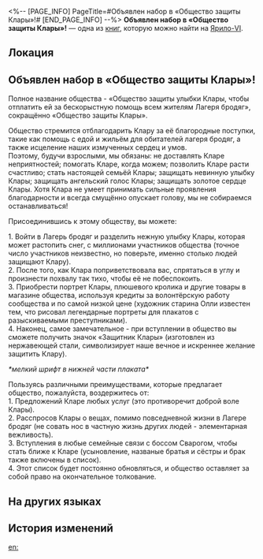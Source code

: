 <%-- [PAGE_INFO]
PageTitle=#Объявлен набор в «Общество защиты Клары»!#
[END_PAGE_INFO] --%>
{{Дополнить}}
{{Книга Инфобокс
|id           = 120
|Название     = 
|Изображение  = Иконка Книга.png
|Мир          = Ярило-VI
|Томов        = 1
|Автор        = <!--нужно добавить-->
|Описание     = Объявление о работе, преисполненное энтузиазма. Вступайте в Общество, и вы сможете защитить Клару.
|Том1         = {{tx}}
|Источник1    = {{tx|Отсутствует источник}}
|Персонажи    = 
|Фракции      = 
}}
'''Объявлен набор в «Общество защиты Клары»!''' — одна из [[Книги|книг]], которую можно найти на [[Ярило-VI]].

==Локация==
{{Отметка карты|<!--название карты-->|<!--id отметки-->}}

==Объявлен набор в «Общество защиты Клары»!==
<div align="center">{{Размер|36|«Общество защиты Клары» объявляет набор!}}

{{Размер|32|Защита, защита, защита и ещё раз защита!}}</div>

{{Размер|32|Что такое «Общество защиты Клары»?}}

Полное название общества - «Общество защиты улыбки Клары, чтобы отплатить ей за бескорыстную помощь всем жителям Лагеря бродяг», сокращённо «Общество защиты Клары».

{{Размер|32|Какова миссия этого общества?}}

Общество стремится отблагодарить Клару за её благородные поступки, такие как помощь с едой и жильём для обитателей лагеря бродяг, а также исцеление наших измученных сердец и умов.<br />
Поэтому, будучи взрослыми, мы обязаны: не доставлять Кларе неприятностей; помогать Кларе, когда можем; позволить Кларе расти счастливо; стать настоящей семьёй Клары; защищать невинную улыбку Клары; защищать ангельский голос Клары; защищать золотое сердце Клары. Хотя Клара не умеет принимать сильные проявления благодарности и всегда смущённо опускает голову, мы не собираемся останавливаться!

{{Размер|32|Что можно получить от вступления в это общество?}}

Присоединившись к этому обществу, вы можете:

1. Войти в Лагерь бродяг и разделить нежную улыбку Клары, которая может растопить снег, с миллионами участников общества (точное число участников неизвестно, но поверьте, именно столько людей защищают Клару).<br />
2. После того, как Клара поприветствовала вас, спрятаться в углу и произнести похвалу так тихо, чтобы её не побеспокоить.<br />
3. Приобрести портрет Клары, плюшевого кролика и другие товары в магазине общества, используя кредиты за волонтёрскую работу сообщества и по самой низкой цене (художник старина Олли известен тем, что рисовал легендарные портреты для плакатов с разыскиваемыми преступниками).<br />
4. Наконец, самое замечательное - при вступлении в общество вы сможете получить значок «Защитник Клары» (изготовлен из нержавеющей стали, символизирует наше вечное и искреннее желание защитить Клару).

{{Размер|32|Пусть у жителей Надмирья будет своя Верховная хранительница! У нас в Подземье есть новое солнце и «Защитники», которые любят её и верны ей!}}

''*мелкий шрифт в нижней части плаката*''

Пользуясь различными преимуществами, которые предлагает общество, пожалуйста, воздержитесь от:<br />
1. Предложений Кларе любых услуг (это противоречит доброй воле Клары).<br />
2. Расспросов Клары о вещах, помимо повседневной жизни в Лагере бродяг (не совать нос в частную жизнь других людей - элементарная вежливость).<br />
3. Вступления в любые семейные связи с боссом Сварогом, чтобы стать ближе к Кларе (усыновление, названые братья и сёстры и брак также включены в список).<br />
4. Этот список будет постоянно обновляться, и общество оставляет за собой право на окончательное толкование.

==На других языках==
{{На других языках
|en   = ''Clara Protection Society Is Seeking New Members!''
|zhs  = 《「克拉拉保护协会」成员火热募集中》
|zht  = 《「克拉拉保護協會」成員火熱募集中》
|ja   = 『クラーラ守護会のメンバー絶賛募集中』
|ko   = ≪「클라라 보호 협회」 멤버 절찬 모집 중≫
|es   = ¡El Club de Protección de Clara busca nuevos miembros!
|fr   = ''La société de protection de Clara recherche de nouveaux membres&nbsp;!''
|ru   = Объявлен набор в «Общество защиты Клары»!
|th   = "สมาคมพิทักษ์ Clara กำลังรับสมัครสมาชิก"
|vi   = Ráo Riết Chiêu Mộ Thành Viên "Hiệp Hội Bảo Vệ Clara"
|de   = „Die Clara-Schutzgemeinschaft sucht neue Mitglieder!“
|id   = "'Asosiasi Perlindungan Clara' Mencari Anggota Baru!"
|pt   = "Sociedade de Proteção da Clara em Busca de Novos Membros!"
}}

==История изменений==
{{История изменений|3.5}}

[[en:]]